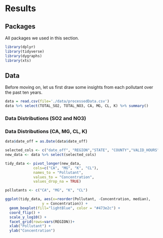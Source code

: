 # Results

## Packages
All packages we used in this section. 
```r
library(dplyr)
library(tidyverse)
library(dygraphs)
library(xts)
```

## Data
Before moving on, let us first draw some insights from each pollutant over the past ten years. 
```r
data = read.csv(file='./data/processedData.csv')
data %>% select(TOTAL_SO2, TOTAL_NO3, CA, MG, CL, K) %>% summary()
```

### Data Distributions (SO2 and NO3)

### Data Distributions (CA, MG, CL, K)
```r
data$date_off = as.Date(data$date_off)

selected_cols <- c("date_off", "REGION","STATE", "COUNTY","VALID_HOURS","TOTAL_SO2", "TOTAL_NO3", "CA", "MG", "K", "CL")
new_data <- data %>% select(selected_cols)

tidy_data <- pivot_longer(new_data, 
             cols=c("CA", "MG", "K", "CL"),
             names_to = "Pollutant",
             values_to = "Concentration",
             values_drop_na = TRUE)

pollutants <- c("CA", "MG", "K", "CL")

ggplot(tidy_data, aes(x=reorder(Pollutant, -Concentration, median),
                 y = Concentration)) +
  geom_boxplot(fill="lightBlue", color = "#473e2c") +
  coord_flip() + 
  scale_y_log10() +
  facet_grid(rows=vars(REGION))+
  xlab("Pollutant") +
  ylab("Concentration")
```